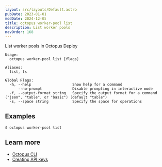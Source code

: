 ```yaml
---
layout: src/layouts/Default.astro
pubDate: 2023-01-01
modDate: 2024-12-05
title: octopus worker-pool list
description: List worker pools
navOrder: 168
---
```


List worker pools in Octopus Deploy

```
Usage:
  octopus worker-pool list [flags]

Aliases:
  list, ls

Global Flags:
  -h, --help                   Show help for a command
      --no-prompt              Disable prompting in interactive mode
  -f, --output-format string   Specify the output format for a command ("json", "table", or "basic") (default "table")
  -s, --space string           Specify the space for operations

```

## Examples

<SamplesInstance />

```
$ octopus worker-pool list

```

## Learn more

- [Octopus CLI](/docs/octopus-rest-api/cli)
- [Creating API keys](/docs/octopus-rest-api/how-to-create-an-api-key)